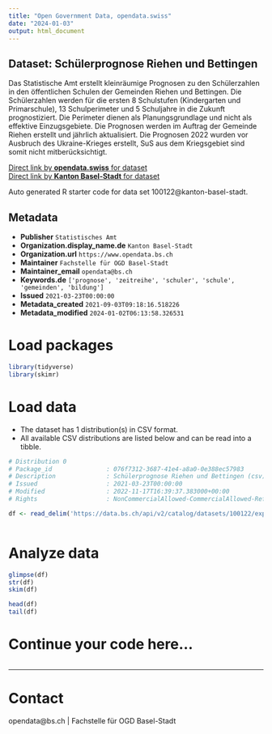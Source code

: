 ```yaml
---
title: "Open Government Data, opendata.swiss"
date: "2024-01-03"
output: html_document
---
```


## Dataset: Schülerprognose Riehen und Bettingen

Das Statistische Amt erstellt kleinräumige Prognosen zu den Schülerzahlen in den öffentlichen Schulen der Gemeinden Riehen und Bettingen. Die Schülerzahlen werden für die ersten 8 Schulstufen (Kindergarten und Primarschule), 13 Schulperimeter und 5 Schuljahre in die Zukunft prognostiziert. Die Perimeter dienen als Planungsgrundlage und nicht als effektive Einzugsgebiete. Die Prognosen werden im Auftrag der Gemeinde Riehen erstellt und jährlich aktualisiert. Die Prognosen 2022 wurden vor Ausbruch des Ukraine-Krieges erstellt, SuS aus dem Kriegsgebiet sind somit nicht mitberücksichtigt.

[Direct link by **opendata.swiss** for dataset](https://opendata.swiss/de/dataset/schulerprognose-riehen-und-bettingen)<br>
[Direct link by **Kanton Basel-Stadt** for dataset](https://data.bs.ch/explore/dataset/100122/)

Auto generated R starter code for data set 100122@kanton-basel-stadt.

## Metadata

- **Publisher** `Statistisches Amt`
- **Organization.display_name.de** `Kanton Basel-Stadt`
- **Organization.url** `https://www.opendata.bs.ch`
- **Maintainer** `Fachstelle für OGD Basel-Stadt`
- **Maintainer_email** `opendata@bs.ch`
- **Keywords.de** `['prognose', 'zeitreihe', 'schuler', 'schule', 'gemeinden', 'bildung']`
- **Issued** `2021-03-23T00:00:00`
- **Metadata_created** `2021-09-03T09:18:16.518226`
- **Metadata_modified** `2024-01-02T06:13:58.326531`


# Load packages

```r

library(tidyverse)
library(skimr)

```

# Load data

-   The dataset has 1 distribution(s) in CSV format.
-   All available CSV distributions are listed below and can be read into a tibble.

```r

# Distribution 0
# Package_id               : 076f7312-3687-41e4-a8a0-0e388ec57983
# Description              : Schülerprognose Riehen und Bettingen (csv)
# Issued                   : 2021-03-23T00:00:00
# Modified                 : 2022-11-17T16:39:37.383000+00:00
# Rights                   : NonCommercialAllowed-CommercialAllowed-ReferenceRequired

df <- read_delim('https://data.bs.ch/api/v2/catalog/datasets/100122/exports/csv')



```

# Analyze data

```r

glimpse(df)
str(df)
skim(df)

head(df)
tail(df)

```

# Continue your code here...

```r

```

------------------------------------------------------------------------

# Contact

opendata@bs.ch | Fachstelle für OGD Basel-Stadt

